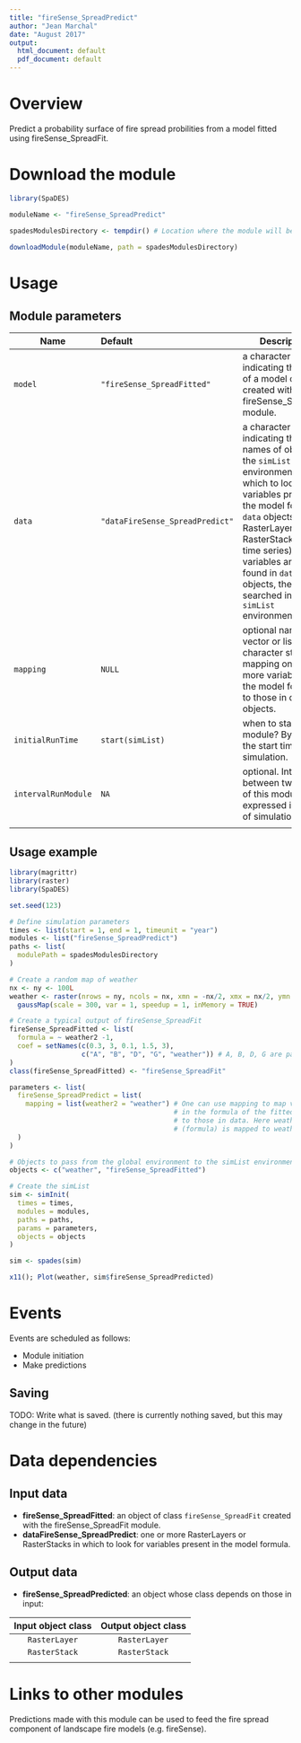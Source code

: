 ```yaml
---
title: "fireSense_SpreadPredict"
author: "Jean Marchal"
date: "August 2017"
output:
  html_document: default
  pdf_document: default
---
```


# Overview
Predict a probability surface of fire spread probilities from a model fitted using fireSense_SpreadFit.

# Download the module
```r
library(SpaDES)

moduleName <- "fireSense_SpreadPredict"

spadesModulesDirectory <- tempdir() # Location where the module will be downloaded

downloadModule(moduleName, path = spadesModulesDirectory)
```

# Usage
## Module parameters
Name|Default|Description
----|:-------|---------------------------------------------------------------------
`model`|`"fireSense_SpreadFitted"`|a character vector indicating the name of a model object created with the fireSense_SpreadFit module.
`data`|`"dataFireSense_SpreadPredict"`|a character vector indicating the names of objects in the `simList` environment in which to look for variables present in the model formula. `data` objects can be RasterLayers or RasterStacks (for time series). If variables are not found in `data` objects, they are searched in the `simList` environment.
`mapping`|`NULL`|optional named vector or list of character strings mapping one or more variables in the model formula to those in data objects.
`initialRunTime`|`start(simList)`|when to start this module? By default, the start time of the simulation.
`intervalRunModule`|`NA`|optional. Interval between two runs of this module, expressed in units of simulation time.
|||

## Usage example
```r
library(magrittr)
library(raster)
library(SpaDES)

set.seed(123)

# Define simulation parameters
times <- list(start = 1, end = 1, timeunit = "year")
modules <- list("fireSense_SpreadPredict")
paths <- list(
  modulePath = spadesModulesDirectory
)

# Create a random map of weather
nx <- ny <- 100L
weather <- raster(nrows = ny, ncols = nx, xmn = -nx/2, xmx = nx/2, ymn = -ny/2, ymx = ny/2) %>%
  gaussMap(scale = 300, var = 1, speedup = 1, inMemory = TRUE)

# Create a typical output of fireSense_SpreadFit
fireSense_SpreadFitted <- list(
  formula = ~ weather2 -1,
  coef = setNames(c(0.3, 3, 0.1, 1.5, 3),
                  c("A", "B", "D", "G", "weather")) # A, B, D, G are parameters of the 5-parameters logistic function
)
class(fireSense_SpreadFitted) <- "fireSense_SpreadFit"

parameters <- list(
  fireSense_SpreadPredict = list(
    mapping = list(weather2 = "weather") # One can use mapping to map variables
                                         # in the formula of the fitted object
                                         # to those in data. Here weather2
                                         # (formula) is mapped to weather (data).
  )
)

# Objects to pass from the global environment to the simList environment
objects <- c("weather", "fireSense_SpreadFitted")

# Create the simList
sim <- simInit(
  times = times,
  modules = modules,
  paths = paths,
  params = parameters,
  objects = objects
)

sim <- spades(sim)

x11(); Plot(weather, sim$fireSense_SpreadPredicted)
```

# Events
Events are scheduled as follows:

- Module initiation
- Make predictions

## Saving
TODO: Write what is saved. (there is currently nothing saved, but this may change in the future)

# Data dependencies
## Input data
- **fireSense_SpreadFitted**: an object of class `fireSense_SpreadFit` created with the fireSense_SpreadFit module.
- **dataFireSense_SpreadPredict**: one or more RasterLayers or RasterStacks in which to look for variables present in the model formula.

## Output data
- **fireSense_SpreadPredicted**: an object whose class depends on those in input:

Input object class | Output object class
:-:|:-:
`RasterLayer` | `RasterLayer`
`RasterStack` | `RasterStack`
||

# Links to other modules
Predictions made with this module can be used to feed the fire spread component of landscape fire models (e.g. fireSense).

